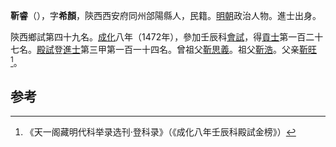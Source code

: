 '''靳睿'''（{{bd|1442年||？}}），字'''希顏'''，陝西西安府同州郃陽縣人，民籍。[[明朝|明朝]]政治人物。進士出身。

陝西鄉試第四十九名。[[成化|成化]]八年（1472年），參加壬辰科[[會試|會試]]，得[[貢士|貢士]]第一百二十七名。[[殿試|殿試]]登[[進士|進士]]第三甲第一百一十四名。曾祖父[[靳思義|靳思義]]。祖父[[靳浩|靳浩]]。父亲[[靳旺|靳旺]]<ref>《天一阁藏明代科举录选刊·登科录》（《成化八年壬辰科殿試金榜》）</ref>。

==参考==
{{reflist}}
{{明朝人物小作品}}
{{成化八年壬辰科殿試金榜}}